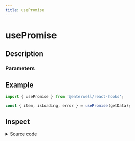 ```yaml
---
title: usePromise
---
```



# usePromise

## Description

<ComponentDescription name="usePromise" />

### Parameters

<ComponentParameters name="usePromise" />

## Example

```ts filename="example.ts"
import { usePromise } from '@enterwell/react-hooks';

const { item, isLoading, error } = usePromise(getData);
```

## Inspect

<details>
    <summary>Source code</summary>
    <ComponentSource 
        package="@enterwell/react-hooks" 
        directory="hooks" 
        name="usePromise"
    />
</details>
